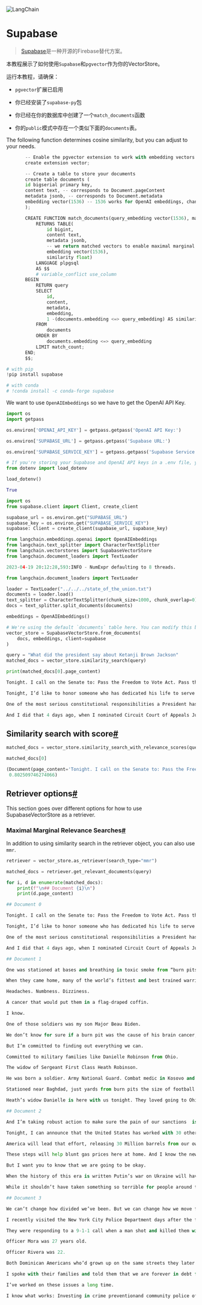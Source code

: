 

<Head>
  <script>
    {
      `(function() {
         var _hmt = _hmt || [];
(function() {
  var hm = document.createElement("script");
  hm.src = "https://hm.baidu.com/hm.js?e60fb290e204e04c5cb6f79b0ac1e697";
  var s = document.getElementsByTagName("script")[0]; 
  s.parentNode.insertBefore(hm, s);
})();
       })();`
    }
  </script>
</Head>

![LangChain](https://pica.zhimg.com/50/v2-56e8bbb52aa271012541c1fe1ceb11a2_r.gif)




Supabase
===


> 
> [Supabase](https://supabase.com/docs)是一种开源的Firebase替代方案。
> 
> 
> 

本教程展示了如何使用`Supabase`和`pgvector`作为你的VectorStore。

运行本教程，请确保：

* `pgvector`扩展已启用

* 你已经安装了`supabase-py`包

* 你已经在你的数据库中创建了一个`match_documents`函数

* 你的`public`模式中存在一个类似下面的`documents`表。

The following function determines cosine similarity, but you can adjust to your needs.

```python
       -- Enable the pgvector extension to work with embedding vectors
       create extension vector;

       -- Create a table to store your documents
       create table documents (
       id bigserial primary key,
       content text, -- corresponds to Document.pageContent
       metadata jsonb, -- corresponds to Document.metadata
       embedding vector(1536) -- 1536 works for OpenAI embeddings, change if needed
       );

       CREATE FUNCTION match_documents(query_embedding vector(1536), match_count int)
           RETURNS TABLE(
               id bigint,
               content text,
               metadata jsonb,
               -- we return matched vectors to enable maximal marginal relevance searches
               embedding vector(1536),
               similarity float)
           LANGUAGE plpgsql
           AS $$
           # variable_conflict use_column
       BEGIN
           RETURN query
           SELECT
               id,
               content,
               metadata,
               embedding,
               1 -(documents.embedding <=> query_embedding) AS similarity
           FROM
               documents
           ORDER BY
               documents.embedding <=> query_embedding
           LIMIT match_count;
       END;
       $$;

```

```python
# with pip
!pip install supabase

# with conda
# !conda install -c conda-forge supabase

```

We want to use `OpenAIEmbeddings` so we have to get the OpenAI API Key.

```python
import os
import getpass

os.environ['OPENAI_API_KEY'] = getpass.getpass('OpenAI API Key:')

```

```python
os.environ['SUPABASE_URL'] = getpass.getpass('Supabase URL:')

```

```python
os.environ['SUPABASE_SERVICE_KEY'] = getpass.getpass('Supabase Service Key:')

```

```python
# If you're storing your Supabase and OpenAI API keys in a .env file, you can load them with dotenv
from dotenv import load_dotenv

load_dotenv()

```

```python
True

```

```python
import os
from supabase.client import Client, create_client

supabase_url = os.environ.get("SUPABASE_URL")
supabase_key = os.environ.get("SUPABASE_SERVICE_KEY")
supabase: Client = create_client(supabase_url, supabase_key)

```

```python
from langchain.embeddings.openai import OpenAIEmbeddings
from langchain.text_splitter import CharacterTextSplitter
from langchain.vectorstores import SupabaseVectorStore
from langchain.document_loaders import TextLoader

```

```python
2023-04-19 20:12:28,593:INFO - NumExpr defaulting to 8 threads.

```

```python
from langchain.document_loaders import TextLoader

loader = TextLoader("../../../state_of_the_union.txt")
documents = loader.load()
text_splitter = CharacterTextSplitter(chunk_size=1000, chunk_overlap=0)
docs = text_splitter.split_documents(documents)

embeddings = OpenAIEmbeddings()

```

```python
# We're using the default `documents` table here. You can modify this by passing in a `table_name` argument to the `from_documents` method.
vector_store = SupabaseVectorStore.from_documents(
    docs, embeddings, client=supabase
)

```

```python
query = "What did the president say about Ketanji Brown Jackson"
matched_docs = vector_store.similarity_search(query)

```

```python
print(matched_docs[0].page_content)

```

```python
Tonight. I call on the Senate to: Pass the Freedom to Vote Act. Pass the John Lewis Voting Rights Act. And while you’re at it, pass the Disclose Act so Americans can know who is funding our elections. 

Tonight, I’d like to honor someone who has dedicated his life to serve this country: Justice Stephen Breyer—an Army veteran, Constitutional scholar, and retiring Justice of the United States Supreme Court. Justice Breyer, thank you for your service. 

One of the most serious constitutional responsibilities a President has is nominating someone to serve on the United States Supreme Court. 

And I did that 4 days ago, when I nominated Circuit Court of Appeals Judge Ketanji Brown Jackson. One of our nation’s top legal minds, who will continue Justice Breyer’s legacy of excellence.

```

Similarity search with score[#](#similarity-search-with-score "Permalink to this headline")
-------------------------------------------------------------------------------------------

```python
matched_docs = vector_store.similarity_search_with_relevance_scores(query)

```

```python
matched_docs[0]

```

```python
(Document(page_content='Tonight. I call on the Senate to: Pass the Freedom to Vote Act. Pass the John Lewis Voting Rights Act. And while you’re at it, pass the Disclose Act so Americans can know who is funding our elections.   Tonight, I’d like to honor someone who has dedicated his life to serve this country: Justice Stephen Breyer—an Army veteran, Constitutional scholar, and retiring Justice of the United States Supreme Court. Justice Breyer, thank you for your service.   One of the most serious constitutional responsibilities a President has is nominating someone to serve on the United States Supreme Court.   And I did that 4 days ago, when I nominated Circuit Court of Appeals Judge Ketanji Brown Jackson. One of our nation’s top legal minds, who will continue Justice Breyer’s legacy of excellence.', metadata={'source': '../../../state_of_the_union.txt'}),
 0.802509746274066)

```

Retriever options[#](#retriever-options "Permalink to this headline")
---------------------------------------------------------------------

This section goes over different options for how to use SupabaseVectorStore as a retriever.

### Maximal Marginal Relevance Searches[#](#maximal-marginal-relevance-searches "Permalink to this headline")

In addition to using similarity search in the retriever object, you can also use `mmr`.

```python
retriever = vector_store.as_retriever(search_type="mmr")

```

```python
matched_docs = retriever.get_relevant_documents(query)

```

```python
for i, d in enumerate(matched_docs):
    print(f"\n## Document {i}\n")
    print(d.page_content)

```

```python
## Document 0

Tonight. I call on the Senate to: Pass the Freedom to Vote Act. Pass the John Lewis Voting Rights Act. And while you’re at it, pass the Disclose Act so Americans can know who is funding our elections. 

Tonight, I’d like to honor someone who has dedicated his life to serve this country: Justice Stephen Breyer—an Army veteran, Constitutional scholar, and retiring Justice of the United States Supreme Court. Justice Breyer, thank you for your service. 

One of the most serious constitutional responsibilities a President has is nominating someone to serve on the United States Supreme Court. 

And I did that 4 days ago, when I nominated Circuit Court of Appeals Judge Ketanji Brown Jackson. One of our nation’s top legal minds, who will continue Justice Breyer’s legacy of excellence.

## Document 1

One was stationed at bases and breathing in toxic smoke from “burn pits” that incinerated wastes of war—medical and hazard material, jet fuel, and more. 

When they came home, many of the world’s fittest and best trained warriors were never the same. 

Headaches. Numbness. Dizziness. 

A cancer that would put them in a flag-draped coffin. 

I know. 

One of those soldiers was my son Major Beau Biden. 

We don’t know for sure if a burn pit was the cause of his brain cancer, or the diseases of so many of our troops. 

But I’m committed to finding out everything we can. 

Committed to military families like Danielle Robinson from Ohio. 

The widow of Sergeant First Class Heath Robinson.  

He was born a soldier. Army National Guard. Combat medic in Kosovo and Iraq. 

Stationed near Baghdad, just yards from burn pits the size of football fields. 

Heath’s widow Danielle is here with us tonight. They loved going to Ohio State football games. He loved building Legos with their daughter.

## Document 2

And I’m taking robust action to make sure the pain of our sanctions  is targeted at Russia’s economy. And I will use every tool at our disposal to protect American businesses and consumers. 

Tonight, I can announce that the United States has worked with 30 other countries to release 60 Million barrels of oil from reserves around the world.  

America will lead that effort, releasing 30 Million barrels from our own Strategic Petroleum Reserve. And we stand ready to do more if necessary, unified with our allies.  

These steps will help blunt gas prices here at home. And I know the news about what’s happening can seem alarming. 

But I want you to know that we are going to be okay. 

When the history of this era is written Putin’s war on Ukraine will have left Russia weaker and the rest of the world stronger. 

While it shouldn’t have taken something so terrible for people around the world to see what’s at stake now everyone sees it clearly.

## Document 3

We can’t change how divided we’ve been. But we can change how we move forward—on COVID-19 and other issues we must face together. 

I recently visited the New York City Police Department days after the funerals of Officer Wilbert Mora and his partner, Officer Jason Rivera. 

They were responding to a 9-1-1 call when a man shot and killed them with a stolen gun. 

Officer Mora was 27 years old. 

Officer Rivera was 22. 

Both Dominican Americans who’d grown up on the same streets they later chose to patrol as police officers. 

I spoke with their families and told them that we are forever in debt for their sacrifice, and we will carry on their mission to restore the trust and safety every community deserves. 

I’ve worked on these issues a long time. 

I know what works: Investing in crime preventionand community police officers who’ll walk the beat, who’ll know the neighborhood, and who can restore trust and safety.

```

